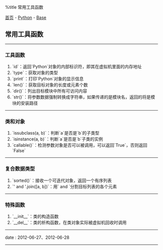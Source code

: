 %title 常用工具函数

[[../../../index|首页]] - [[../index|Python]] - [[index|Base]]
==常用工具函数==
----
===工具函数===

# `id`：返回`Python`对象的内部标识符，即其在虚拟机里面的内存地址
# `type`：获取对象的类型
# `print`：打印`Python`对象的显示信息
# `len()`：获取目标对象的长度或元素个数
# `dir()`：列出目标模块中所有可访问内容
# `str()`：将参数数据强制转换成字符串，如果传递的是模块名，返回的将是模块的安装路径
----
===类和对象===

# `issubclass(a, b)`：判断`a`是否是`b`的子类型
# `isinstance(a, b)`：判断`a`是否是`b`子类的实例
# `callable()`：检测参数对象是否可以被调用，可以返回`True`，否则返回`False`
----
===复合数据类型===

# `sorted()`：接收一个可迭代对象，返回一个有序列表
# `' and '.join([a, b])`：用` and `分割目标列表的各个元素
----
===特殊函数===

# `__init__`：类的构造函数
# `__del__`：类的析构函数，在类对象实际被虚拟机回收时调用
----
<red>date</red> : 2012-06-27、2012-06-28
----

